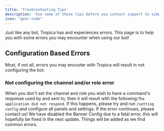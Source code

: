 ```yaml
---
title: 'Troubleshooting Tips'
description: 'Use some of these tips before you contact support to simply and quicken your help.'
icon: "gear-code"
---
```


Just like any bot, Tropica has and experiences errors. This page is to help you with some errors you may encounter when using our bot!

## Configuration Based Errors
Most, if not all, errors you may encouter with Tropica will result in not configuring the bot.

### Not configuring the channel and/or role error
When you don't set the channel and role you wish to have a command's response used by and sent to, then it will result with the following:``The application did not respond``. If this happens, please try and run `/setting config` and configure all panels and settings. If the error continues, please contact us!
<Warning> We have disabled the Banner Config due to a fatal error, this will hopefully be fixed in the next update. </Warning>
<Note> Things will be added as we find common errors. </Note>
